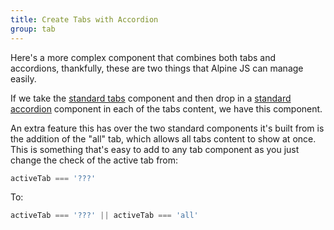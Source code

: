 ```yaml
---
title: Create Tabs with Accordion
group: tab
---
```


Here's a more complex component that combines both tabs and accordions, thankfully, these are two things that Alpine JS can manage easily.

If we take the [standard tabs](/examples/tabs) component and then drop in a [standard accordion](/examples/accordion) component in each of the tabs content, we have this component.

An extra feature this has over the two standard components it's built from is the addition of the "all" tab, which allows all tabs content to show at once. This is something that's easy to add to any tab component as you just change the check of the active tab from:

```js
activeTab === '???'
```

To:

```js
activeTab === '???' || activeTab === 'all'
```
